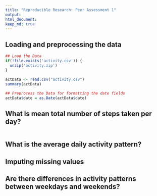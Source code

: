 ```yaml
---
title: "Reproducible Research: Peer Assessment 1"
output: 
html_document:
keep_md: true
---
```



## Loading and preprocessing the data
```r

## Load the Data
if(!file.exists('activity.csv')) {
  unzip('activity.zip')
}
 
actData <- read.csv("activity.csv")
summary(actData)

## Preprocess the Data for formatting the date fields
actData$date = as.Date(actData$date)

```

## What is mean total number of steps taken per day?
```r



```

## What is the average daily activity pattern?



## Imputing missing values



## Are there differences in activity patterns between weekdays and weekends?
